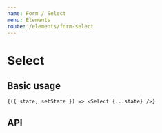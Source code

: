 ---
name: Form / Select
menu: Elements
route: /elements/form-select
---


# Select

## Basic usage

<Playground>
  <State
    initial={{
      options: [
        {
          key: 'Option1',
          value: '1'
        },
        {
          key: 'Option2',
          value: '2'
        }
      ],
      value:'2'
    }}
  >

    {({ state, setState }) => <Select {...state} />}

  </State>
</Playground>

## API

<Props of={Select} />
